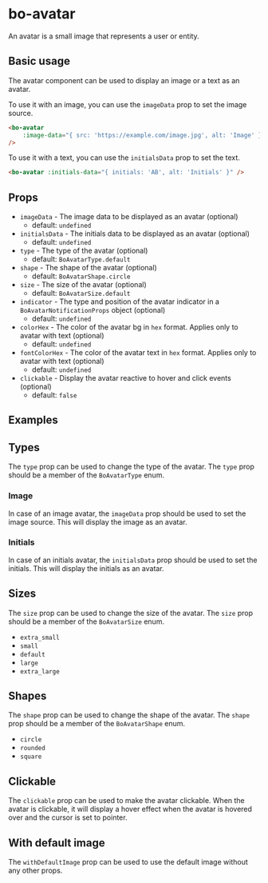 
<Meta
	title="Components/bo-avatar"
	component={BoAvatarStories.BoAvatar}
/>

# bo-avatar

An avatar is a small image that represents a user or entity.

## Basic usage

The avatar component can be used to display an image or a text as an avatar.

To use it with an image, you can use the `imageData` prop to set the image source.

```html
<bo-avatar
	:image-data="{ src: 'https://example.com/image.jpg', alt: 'Image' }"
/>
```

To use it with a text, you can use the `initialsData` prop to set the text.

```html
<bo-avatar :initials-data="{ initials: 'AB', alt: 'Initials' }" />
```

## Props

- `imageData` - The image data to be displayed as an avatar (optional)
  - default: `undefined`
- `initialsData` - The initials data to be displayed as an avatar (optional)
  - default: `undefined`
- `type` - The type of the avatar (optional)
  - default: `BoAvatarType.default`
- `shape` - The shape of the avatar (optional)
  - default: `BoAvatarShape.circle`
- `size` - The size of the avatar (optional)
  - default: `BoAvatarSize.default`
- `indicator` - The type and position of the avatar indicator in a `BoAvatarNotificationProps` object (optional)
  - default: `undefined`
- `colorHex` - The color of the avatar bg in `hex` format. Applies only to avatar with text (optional)
  - default: `undefined`
- `fontColorHex` - The color of the avatar text in `hex` format. Applies only to avatar with text (optional)
  - default: `undefined`
- `clickable` - Display the avatar reactive to hover and click events (optional)
  - default: `false`

## Examples

<Canvas of={BoAvatarStories.Example} />
<Controls of={BoAvatarStories.Example} />

## Types

The `type` prop can be used to change the type of the avatar. The `type` prop should be a member of the `BoAvatarType` enum.

### Image

In case of an image avatar, the `imageData` prop should be used to set the image source.
This will display the image as an avatar.

<Canvas of={BoAvatarStories.Image} />

### Initials

In case of an initials avatar, the `initialsData` prop should be used to set the initials.
This will display the initials as an avatar.

<Canvas of={BoAvatarStories.Initials} />

## Sizes

The `size` prop can be used to change the size of the avatar. The `size` prop should be a member of the `BoAvatarSize` enum.

- `extra_small`
- `small`
- `default`
- `large`
- `extra_large`

<Canvas of={BoAvatarStories.Sizes} />

## Shapes

The `shape` prop can be used to change the shape of the avatar. The `shape` prop should be a member of the `BoAvatarShape` enum.

- `circle`
- `rounded`
- `square`

<Canvas of={BoAvatarStories.Shapes} />

## Clickable

The `clickable` prop can be used to make the avatar clickable. When the avatar is clickable, it will display a hover effect
when the avatar is hovered over and the cursor is set to pointer.

<Canvas of={BoAvatarStories.Clickable} />

## With default image

The `withDefaultImage` prop can be used to use the default image without any other props.

<Canvas of={BoAvatarStories.WithDefaultImage} />
